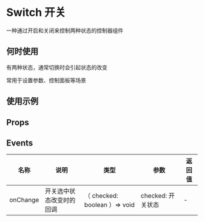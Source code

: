 # Switch 开关

一种通过开启和关闭来控制两种状态的控制器组件

## 何时使用

有两种状态，通常切换时会引起状态的改变

常用于设置参数、控制面板等场景

## 使用示例

<!-- Inject Stories -->

## Props

<!-- Inject Props -->

## Events

| 名称     | 说明                     | 类型                          | 参数              | 返回值 |
| -------- | ------------------------ | ----------------------------- | ----------------- | ------ |
| onChange | 开关选中状态改变时的回调 | （ checked: boolean ）=> void | checked: 开关状态 | -      |
